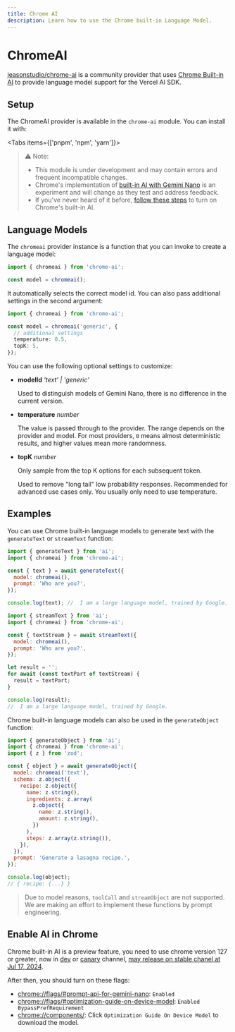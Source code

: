 ```yaml
---
title: Chrome AI
description: Learn how to use the Chrome built-in Language Model.
---
```


# ChromeAI

[jeasonstudio/chrome-ai](https://github.com/jeasonstudio/chrome-ai) is a community provider that uses [Chrome Built-in AI](https://developer.chrome.com/docs/ai/built-in) to provide language model support for the Vercel AI SDK.

## Setup

The ChromeAI provider is available in the `chrome-ai` module. You can install it with:

<Tabs items={['pnpm', 'npm', 'yarn']}>
  <Tab>
    <Snippet text="pnpm install chrome-ai" dark />
  </Tab>
  <Tab>
    <Snippet text="npm install chrome-ai" dark />
  </Tab>
  <Tab>
    <Snippet text="yarn add chrome-ai" dark />
  </Tab>
</Tabs>

> ⚠️ Note:
> * This module is under development and may contain errors and frequent incompatible changes.
> * Chrome's implementation of [built-in AI with Gemini Nano](https://developer.chrome.com/docs/ai/built-in) is an experiment and will change as they test and address feedback.
> * If you've never heard of it before, [follow these steps](#enable-ai-in-chrome) to turn on Chrome's built-in AI.


## Language Models

The `chromeai` provider instance is a function that you can invoke to create a language model:

```ts
import { chromeai } from 'chrome-ai';

const model = chromeai();
```

It automatically selects the correct model id. You can also pass additional settings in the second argument:

```ts
import { chromeai } from 'chrome-ai';

const model = chromeai('generic', {
  // additional settings
  temperature: 0.5,
  topK: 5,
});
```

You can use the following optional settings to customize:

- **modelId** _'text' | 'generic'_

  Used to distinguish models of Gemini Nano, there is no difference in the current version.

- **temperature** _number_

  The value is passed through to the provider. The range depends on the provider and model.
  For most providers, `0` means almost deterministic results, and higher values mean more randomness.

- **topK** _number_

  Only sample from the top K options for each subsequent token.

  Used to remove "long tail" low probability responses.
  Recommended for advanced use cases only. You usually only need to use temperature.

## Examples

You can use Chrome built-in language models to generate text with the `generateText` or `streamText` function:

```javascript
import { generateText } from 'ai';
import { chromeai } from 'chrome-ai';

const { text } = await generateText({
  model: chromeai(),
  prompt: 'Who are you?',
});

console.log(text); //  I am a large language model, trained by Google.
```

```javascript
import { streamText } from 'ai';
import { chromeai } from 'chrome-ai';

const { textStream } = await streamText({
  model: chromeai(),
  prompt: 'Who are you?',
});

let result = '';
for await (const textPart of textStream) {
  result = textPart;
}

console.log(result);
//  I am a large language model, trained by Google.
```

Chrome built-in language models can also be used in the `generateObject` function:

```javascript
import { generateObject } from 'ai';
import { chromeai } from 'chrome-ai';
import { z } from 'zod';

const { object } = await generateObject({
  model: chromeai('text'),
  schema: z.object({
    recipe: z.object({
      name: z.string(),
      ingredients: z.array(
        z.object({
          name: z.string(),
          amount: z.string(),
        })
      ),
      steps: z.array(z.string()),
    }),
  }),
  prompt: 'Generate a lasagna recipe.',
});

console.log(object);
// { recipe: {...} }
```

> Due to model reasons, `toolCall` and `streamObject` are not supported. We are making an effort to implement these functions by prompt engineering.

## Enable AI in Chrome

Chrome built-in AI is a preview feature, you need to use chrome version 127 or greater, now in [dev](https://www.google.com/chrome/dev/?extra=devchannel) or [canary](https://www.google.com/chrome/canary/) channel, [may release on stable chanel at Jul 17, 2024](https://chromestatus.com/roadmap).

After then, you should turn on these flags:
* [chrome://flags/#prompt-api-for-gemini-nano](chrome://flags/#prompt-api-for-gemini-nano): `Enabled`
* [chrome://flags/#optimization-guide-on-device-model](chrome://flags/#optimization-guide-on-device-model): `Enabled BypassPrefRequirement`
* [chrome://components/](chrome://components/): Click `Optimization Guide On Device Model` to download the model.

